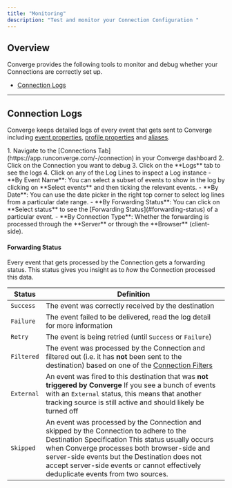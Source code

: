 ```yaml
---
title: "Monitoring"
description: "Test and monitor your Connection Configuration "
---
```


## Overview

Converge provides the following tools to monitor and debug whether your Connections are correctly set up.
- [Connection Logs](#connection-logs)

---

## Connection Logs

Converge keeps detailed logs of every event that gets sent to Converge including [event properties](/sources/converge-spec), [profile properties](/sources/source-concepts#profile-properties) and [aliases](/sources/source-concepts#aliases).

<AccordionGroup>
<Accordion icon="location-dot" title="Where to find Connection Logs">
1. Navigate to the [Connections Tab](https://app.runconverge.com/-/connection) in your Converge dashboard
2. Click on the Connection you want to debug
3. Click on the **Logs** tab to see the logs
4. Click on any of the Log Lines to inspect a Log instance
</Accordion>

<Accordion icon="filter" title="Filter through the logs">
- **By Event Name**: You can select a subset of events to show in the log by clicking on **Select events** and then ticking the relevant events.
- **By Date**: You can use the date picker in the right top corner to select log lines from a particular date range.
- **By Forwarding Status**: You can click on **Select status** to see the [Forwarding Status](#forwarding-status) of a particular event.
- **By Connection Type**: Whether the forwarding is processed through the **Server** or through the **Browser** (client-side).
</Accordion>

</AccordionGroup>

#### Forwarding Status

Every event that gets processed by the Connection gets a forwarding status. 
This status gives you insight as to _how_ the Connection processed this data. 

| Status     | Definition                                                                                                                                                                                                                                                                                                                                       |
| ---------- | ------------------------------------------------------------------------------------------------------------------------------------------------------------------------------------------------------------------------------------------------------------------------------------------------------------------------------------------------ |
| `Success`  | The event was correctly received by the destination                                                                                                                                                                                                                                                                                              |
| `Failure`  | The event failed to be delivered, read the log detail for more information                                                                                                                                                                                                                                                                       |
| `Retry`    | The event is being retried (until `Success` or `Failure`)                                                                                                                                                                                                                                                                                        |
| `Filtered` | The event was processed by the Connection and filtered out (i.e. it has **not** been sent to the destination) based on one of the [Connection Filters](/connections/filters)                                                                                                                                                                     |
| `External` | An event was fired to this destination that was **not triggered by Converge**  <Note> If you see a bunch of events with an `External` status, this means that another tracking source is still active and should likely be turned off </Note>                                                                                                    |
| `Skipped`  | An event was processed by the Connection and skipped by the Connection to adhere to the Destination Specification <Info> This status usually occurs when Converge processes both browser-side and server-side events but the Destination does not accept server-side events or cannot effectively deduplicate events from two sources.   </Info> |

